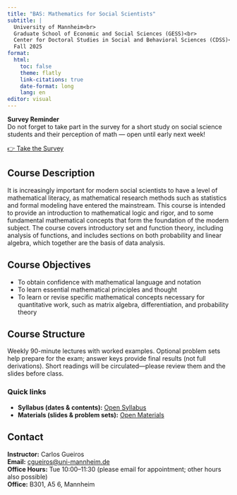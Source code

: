 ```yaml
---
title: "BAS: Mathematics for Social Scientists"
subtitle: |
  University of Mannheim<br>
  Graduate School of Economic and Social Sciences (GESS)<br>
  Center for Doctoral Studies in Social and Behavioral Sciences (CDSS)<br>
  Fall 2025
format:
  html:
    toc: false
    theme: flatly
    link-citations: true
    date-format: long
    lang: en
editor: visual
---
```


::: callout-important
**Survey Reminder**  
Do not forget to take part in the survey for a short study on social science students and their perception of math — open until early next week!  

[👉 Take the Survey](https://www.soscisurvey.de/math-survey/)
:::


## Course Description

It is increasingly important for modern social scientists to have a level of mathematical literacy, as mathematical research methods such as statistics and formal modeling have entered the mainstream. This course is intended to provide an introduction to mathematical logic and rigor, and to some fundamental mathematical concepts that form the foundation of the modern subject. The course covers introductory set and function theory, including analysis of functions, and includes sections on both probability and linear algebra, which together are the basis of data analysis.

## Course Objectives

-   To obtain confidence with mathematical language and notation\
-   To learn essential mathematical principles and thought\
-   To learn or revise specific mathematical concepts necessary for quantitative work, such as matrix algebra, differentiation, and probability theory

## Course Structure

Weekly 90-minute lectures with worked examples. Optional problem sets help prepare for the exam; answer keys provide final results (not full derivations). Short readings will be circulated—please review them and the slides before class.

::: callout-tip
### Quick links

-   **Syllabus (dates & contents):** [Open Syllabus](syllabus.qmd)\
-   **Materials (slides & problem sets):** [Open Materials](materials.qmd)
:::

## Contact

**Instructor:** Carlos Gueiros\
**Email:** [cgueiros\@uni-mannheim.de](mailto:cgueiros@uni-mannheim.de){.email}\
**Office Hours:** Tue 10:00–11:30 (please email for appointment; other hours also possible)\
**Office:** B301, A5 6, Mannheim
